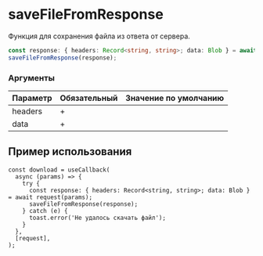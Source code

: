 
<Meta title="saveFileFromResponse" />

# saveFileFromResponse

Функция для сохранения файла из ответа от сервера.

```ts
const response: { headers: Record<string, string>; data: Blob } = await request(params);
saveFileFromResponse(response);
```

### Аргументы

| Параметр | Обязательный | Значение по умолчанию |
| -------- | ------------ | --------------------- |
| headers  | +            |                       |
| data     | +            |                       |

## Пример использования

```tsx
const download = useCallback(
  async (params) => {
    try {
      const response: { headers: Record<string, string>; data: Blob } = await request(params);
      saveFileFromResponse(response);
    } catch (e) {
      toast.error('Не удалось скачать файл');
    }
  },
  [request],
);
```
